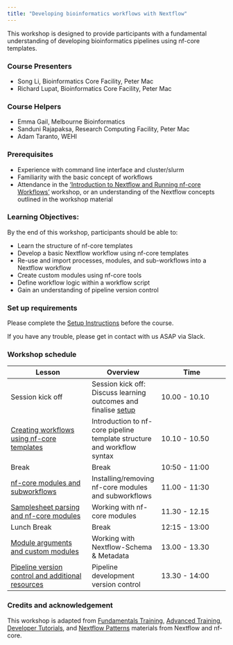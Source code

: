 ```yaml
---
title: "Developing bioinformatics workflows with Nextflow"
---
```


This workshop is designed to provide participants with a fundamental understanding of developing bioinformatics pipelines using nf-core templates. 

### Course Presenters

- Song Li, Bioinformatics Core Facility, Peter Mac
- Richard Lupat, Bioinformatics Core Facility, Peter Mac

### Course Helpers

- Emma Gail, Melbourne Bioinformatics
- Sanduni Rajapaksa, Research Computing Facility, Peter Mac
- Adam Taranto, WEHI

### Prerequisites

- Experience with command line interface and cluster/slurm
- Familiarity with the basic concept of workflows
- Attendance in the ['Introduction to Nextflow and Running nf-core Workflows'](./1_intro_run_nf.qmd) workshop, or an understanding of the Nextflow concepts outlined in the workshop material 

### Learning Objectives:
By the end of this workshop, participants should be able to:

- Learn the structure of nf-core templates
- Develop a basic Nextflow workflow using nf-core templates 
- Re-use and import processes, modules, and sub-workflows into a Nextflow workflow
- Create custom modules using nf-core tools
- Define workflow logic within a workflow script
- Gain an understanding of pipeline version control

### Set up requirements
Please complete the [Setup Instructions](../workshops/00_setup.html) before the course.

If you have any trouble, please get in contact with us ASAP via Slack.

### Workshop schedule

| Lesson     | Overview | Time | 
|------------|----------| ---------- |
| Session kick off| Session kick off: Discuss learning outcomes and finalise [setup](../workshops/00_setup.html) | 10.00 - 10.10 |
| [Creating workflows using nf-core templates](../workshops/5.1_nf_core_template.qmd) | Introduction to nf-core pipeline template structure and workflow syntax | 10.10 - 10.50 |
| Break | Break | 10:50 - 11:00 | 
| [nf-core modules and subworkflows](../workshops/5.2_nf_core_modules.qmd) | Installing/removing nf-core modules and subworkflows | 11.00 - 11:30 |
| [Samplesheet parsing and nf-core modules](../workshops/5.3_samplesheet_parsing.qmd) | Working with nf-core modules | 11.30 - 12.15 | 
| Lunch Break | Break | 12:15 - 13:00 |
| [Module arguments and custom modules](../workshops/5.4_module_args_custom_module.qmd) | Working with Nextflow-Schema & Metadata | 13.00 - 13.30 | 
| [Pipeline version control and additional resources](../workshops/5.4_pipeline_testing.qmd)| Pipeline development version control | 13.30 - 14:00 | 


### Credits and acknowledgement

This workshop is adapted from [Fundamentals Training](https://training.nextflow.io/basic_training/), [Advanced Training](https://training.nextflow.io/advanced/), [Developer Tutorials](https://nf-co.re/docs/contributing/tutorials/creating_with_nf_core#creating-a-pipeline), and [Nextflow Patterns](https://nextflow-io.github.io/patterns/) materials from Nextflow and nf-core.